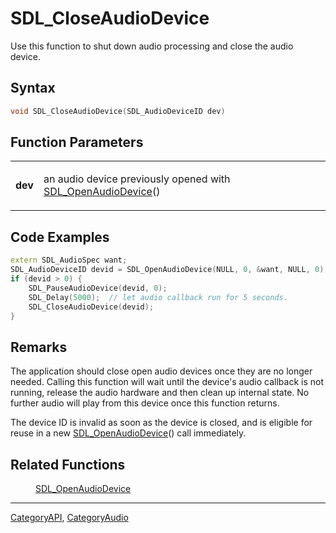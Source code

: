 
= SDL_CloseAudioDevice =
Use this function to shut down audio processing and close the audio device.


== Syntax ==
<syntaxhighlight lang='c++'>
void SDL_CloseAudioDevice(SDL_AudioDeviceID dev)
</syntaxhighlight>

== Function Parameters ==
{|
|'''dev'''
|an audio device previously opened with [[SDL_OpenAudioDevice]]()
|}

== Code Examples ==
<syntaxhighlight lang='c++'>
extern SDL_AudioSpec want;
SDL_AudioDeviceID devid = SDL_OpenAudioDevice(NULL, 0, &want, NULL, 0);
if (devid > 0) {
    SDL_PauseAudioDevice(devid, 0);
    SDL_Delay(5000);  // let audio callback run for 5 seconds.
    SDL_CloseAudioDevice(devid);
}
</syntaxhighlight>

== Remarks ==
The application should close open audio devices once they are no longer needed. Calling this function will wait until the device's audio callback is not running, release the audio hardware and then clean up internal state. No further audio will play from this device once this function returns.

The device ID is invalid as soon as the device is closed, and is eligible for reuse in a new [[SDL_OpenAudioDevice]]() call immediately.

== Related Functions ==
:[[SDL_OpenAudioDevice]]

----
[[CategoryAPI]], [[CategoryAudio]]
